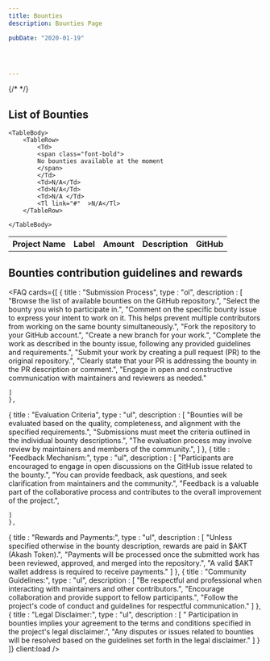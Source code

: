 ```yaml
---
title: Bounties
description: Bounties Page

pubDate: "2020-01-19"




---
```




{/* <GithubButton label="Code of Conduct" link="https://github.com/orgs/akash-network/projects/6/views/2?sliceBy%5Bvalue%5D=%24%24+Bounty+%24%24" />
 */}

## List of Bounties


<Table>
    <TableHead>
        <TableRow>
            <Th>Project Name</Th>
            <Th>Label</Th>
            <Th>Amount</Th>
            <Th>Description</Th>
            <Th>GitHub</Th>
        </TableRow>
    </TableHead>

    <TableBody>
        <TableRow>
            <Td>
            <span class="font-bold">
            No bounties available at the moment
            </span>
            </Td>
            <Td>N/A</Td>
            <Td>N/A</Td>
            <Td>N/A </Td>
            <Tl link="#"  >N/A</Tl>
        </TableRow>
       
    </TableBody>

</Table>


## Bounties contribution guidelines and rewards


<FAQ
 cards={[
   { 
    title : "Submission Process",
    type : "ol",
    description : [
        "Browse the list of available bounties on the GitHub repository.",
        "Select the bounty you wish to participate in.",
        "Comment on the specific bounty issue to express your intent to work on it. This helps prevent multiple contributors from working on the same bounty simultaneously.",
        "Fork the repository to your GitHub account.",
        "Create a new branch for your work.",
        "Complete the work as described in the bounty issue, following any provided guidelines and requirements.",
        "Submit your work by creating a pull request (PR) to the original repository.",
        "Clearly state that your PR is addressing the bounty in the PR description or comment.",
        "Engage in open and constructive communication with maintainers and reviewers as needed."

    ]
    },
   { 
    title : "Evaluation Criteria",
    type : "ul",
    description : [
        "Bounties will be evaluated based on the quality, completeness, and alignment with the specified requirements.",
        "Submissions must meet the criteria outlined in the individual bounty descriptions.",
        "The evaluation process may involve review by maintainers and members of the community.",
      ]
},
   { 
    title : "Feedback Mechanism:",
    type : "ul",
    description : [
        "Participants are encouraged to engage in open discussions on the GitHub issue related to the bounty.",
        "You can provide feedback, ask questions, and seek clarification from maintainers and the community.",
        "Feedback is a valuable part of the collaborative process and contributes to the overall improvement of the project.",
      
    ]
    },
   { 
    title : "Rewards and Payments:",
    type : "ul",
    description : [
        "Unless specified otherwise in the bounty description, rewards are paid in $AKT (Akash Token).",
 "Payments will be processed once the submitted work has been reviewed, approved, and merged into the repository.",
"A valid $AKT wallet address is required to receive payments."
    ]
    },
   { 
    title : "Community Guidelines:",
    type : "ul",
    description : [
       "Be respectful and professional when interacting with maintainers and other contributors.",
 "Encourage collaboration and provide support to fellow participants.",
 "Follow the project's code of conduct and guidelines for respectful communication."
    ]
    },
   { 
    title : "Legal Disclaimer:",
    type : "ul",
    description : [
" Participation in bounties implies your agreement to the terms and conditions specified in the project's legal disclaimer.",
"Any disputes or issues related to bounties will be resolved based on the guidelines set forth in the legal disclaimer."  ]
    }
 ]}
        client:load 
 />

